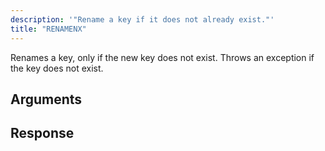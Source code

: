 ```yaml
---
description: '"Rename a key if it does not already exist."'
title: "RENAMENX"
---
```

Renames a key, only if the new key does not exist.
Throws an exception if the key does not exist.
## Arguments
## Response